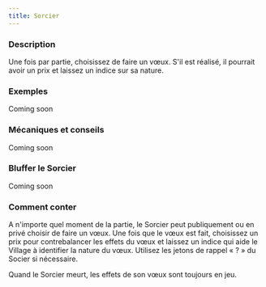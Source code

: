 ```yaml
---
title: Sorcier
---
```



<Role SORCIER header />

### Description

Une fois par partie, choisissez de faire un vœux. S'il est réalisé, il pourrait avoir un prix et laissez un indice sur sa nature.

### Exemples

Coming soon

### Mécaniques et conseils

Coming soon

### Bluffer le Sorcier

Coming soon

### Comment conter

A n'importe quel moment de la partie, le Sorcier peut publiquement ou en privé choisir de faire un vœux. Une fois que le vœux est fait, choisissez un prix pour contrebalancer les effets du vœux et laissez un indice qui aide le Village à identifier la nature du vœux. Utilisez les jetons de rappel « ? » du Socier si nécessaire.

Quand le Sorcier meurt, les effets de son vœux sont toujours en jeu.